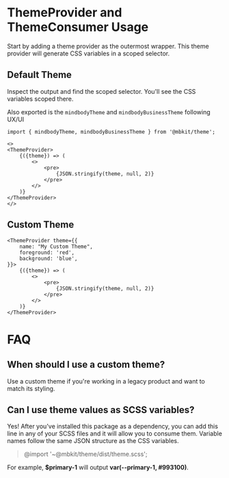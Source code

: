 # ThemeProvider and ThemeConsumer Usage

Start by adding a theme provider as the outermost wrapper. This theme provider will generate CSS variables in a scoped selector. 

## Default Theme

Inspect the output and find the scoped selector. You'll see the CSS variables scoped there. 

Also exported is the `mindbodyTheme` and `mindbodyBusinessTheme` following UX/UI

```tsx
import { mindbodyTheme, mindbodyBusinessTheme } from '@mbkit/theme';
```

```tsx
<>
<ThemeProvider>
    {({theme}) => (
        <>
            <pre>
                {JSON.stringify(theme, null, 2)}
            </pre>
        </>
    )}
</ThemeProvider>
</>
```

## Custom Theme

```tsx
<ThemeProvider theme={{
    name: "My Custom Theme",
    foreground: 'red',
    background: 'blue',
}}>
    {({theme}) => (
        <>
            <pre>
                {JSON.stringify(theme, null, 2)}
            </pre>
        </>
    )}
</ThemeProvider>
```

# FAQ

## When should I use a custom theme?

Use a custom theme if you're working in a legacy product and want to match its styling.

## Can I use theme values as SCSS variables?

Yes! After you've installed this package as a dependency, you can add this line in any of your SCSS files and it will allow you to consume them. Variable names follow the same JSON structure as the CSS variables.

> @import '~@mbkit/theme/dist/theme.scss';

For example, **$primary-1** will output **var(--primary-1, #993100)**.